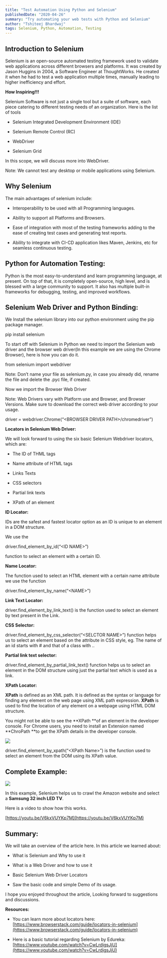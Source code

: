 ```yaml
---
title: "Test Automation Using Python and Selenium"
publishedDate: "2020-04-26"
summary: "Try automating your web tests with Python and Selenium"
author: "Tshiteej Bhardwaj"
tags: Selenium, Python, Automation, Testing
---
```



## **Introduction to Selenium**

Selenium is an open-source automated testing framework used to validate web applications across different browsers and platforms. It was created by Jason Huggins in 2004, a Software Engineer at ThoughtWorks. He created it when he had to test a web application multiple times, manually leading to higher inefficiency and effort.

**How Inspiring!!!**

Selenium Software is not just a single tool but a suite of software, each piece catering to different testing needs of an organization. Here is the list of tools

- Selenium Integrated Development Environment (IDE)

- Selenium Remote Control (RC)

- WebDriver

- Selenium Grid

In this scope, we will discuss more into WebDriver.

Note: We cannot test any desktop or mobile applications using Selenium.

## **Why Selenium**

The main advantages of selenium include:

- Interoperability to be used with all Programming languages.

- Ability to support all Platforms and Browsers.

- Ease of integration with most of the testing frameworks adding to the ease of creating test cases and generating test reports.

- Ability to integrate with CI-CD application likes Maven, Jenkins, etc for seamless continuous testing.

## **Python for Automation Testing:**

Python is the most easy-to-understand and learn programming language, at present. On top of that, it is completely open-source, high level, and is blessed with a large community to support. It also has multiple built-in frameworks for debugging, testing, and improved workflows.

## **Selenium Web Driver and Python Binding:**

We Install the selenium library into our python environment using the pip package manager.

pip install selenium

To start off with Selenium in Python we need to import the Selenium web driver and the browser web driver(In this example we are using the Chrome Browser), here is how you can do it.

from selenium import webdriver

Note: Don’t name your file as selenium.py, in case you already did, rename the file and delete the .pyc file, if created.

Now we import the Browser Web Driver

Note: Web Drivers vary with Platform use and Browser, and Browser Versions. Make sure to download the correct web driver according to your usage.

driver = webdriver.Chrome(“&lt;BROWSER DRIVER PATH&gt;/chromedriver”)

**Locators in Selenium Web Driver:**

We will look forward to using the six basic Selenium Webdriver locators, which are:

- The ID of THML tags

- Name attribute of HTML tags

- Links Texts

- CSS selectors

- Partial link texts

- XPath of an element

**ID Locator:**


IDs are the safest and fastest locator option as an ID is unique to an element in a DOM structure.

We use the

driver.find_element_by_id(“&lt;ID NAME&gt;”)

function to select an element with a certain ID.

**Name Locator:**

The function used to select an HTML element with a certain name attribute we use the function

driver.find_element_by_name(“&lt;NAME&gt;”)

**Link Text Locator:**

driver.find_element_by_link_text() is the function used to select an element by text present in the Link.

**CSS Selector:**

driver.find_element_by_css_selector(“&lt;SELCTOR NAME&gt;”) function helps us to select an element based on the attribute in CSS style, eg. The name of an id starts with # and that of a class with ..

**Partial link text selector:**

driver.find_element_by_partial_link_text() function helps us to select an element in the DOM structure using just the partial text which is used as a link.

**XPath Locator:**

**XPath** is defined as an XML path. It is defined as the syntax or language for finding any element on the web page using XML path expression. **XPath** is used to find the location of any element on a webpage using HTML DOM structure.

You might not be able to see the **XPath **of an element in the developer console. For Chrome users, you need to install an Extension named **ChroPath **to get the XPath details in the developer console.

![](https://cdn.hashnode.com/res/hashnode/image/upload/v1608828054535/ofA5D5tkO.png)

driver.find_element_by_xpath(“&lt;XPath Name&gt;”) is the function used to select an element from the DOM using its XPath value.

## **Complete Example:**

![](https://cdn.hashnode.com/res/hashnode/image/upload/v1608828056970/vYUwMWu08.png)

In this example, Selenium helps us to crawl the Amazon website and select a **Samsung 32 inch LED TV**.

Here is a video to show how this works.

[https://youtu.be/V6kxVUYKp7M](https://youtu.be/V6kxVUYKp7M)

## **Summary:**

We will take an overview of the article here. In this article we learned about:

- What is Selenium and Why to use it

- What is a Web Driver and how to use it

- Basic Selenium Web Driver Locators

- Saw the basic code and simple Demo of its usage.

I hope you enjoyed throughout the article, Looking forward to suggestions and discussions.

**Resources:**

- You can learn more about locators here: [https://www.browserstack.com/guide/locators-in-selenium](https://www.browserstack.com/guide/locators-in-selenium)

- Here is a basic tutorial regarding Selenium by Edureka: [https://www.youtube.com/watch?v=CwLrdjgsJjU](https://www.youtube.com/watch?v=CwLrdjgsJjU)
